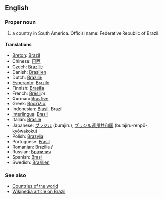 ==English==

===Proper noun===

# a country in South America. Official name: Federative Republic of Brazil.

====Translations====

*[[Breton]]: [[Brazil]]
*Chinese: [[巴西]]
*Czech: [[Brazílie]]
*Danish: [[Brasilien]]
*Dutch: [[Brazilië]]
*[[Esperanto]]: [[Brazilo]]
*Finnish: [[Brasilia]]
*French: [[Brésil]] ''m''
*German: [[Brasilien]]
*Greek: [[Βραζιλία]]
*Indonesian: [[Brasil]], Brazil
*[[Interlingua]]: [[Brasil]]
*Italian: [[Brasile]]
*Japanese: [[ブラジル]] (burajiru), [[ブラジル]][[連邦]][[共和国]] (burajiru-renpō-kyōwakoku)
*Polish: [[Brazylia]]
*Portuguese: [[Brasil]]
*Romanian: [[Brazilia]] ''f''
*Russian: [[Бразилия]]
*Spanish: [[Brasil]]
*Swedish: [[Brasilien]]

===See also===
*[[Countries of the world]]
*[[en:Brazil|Wikipedia article on Brazil]]